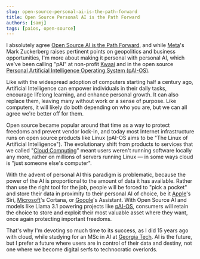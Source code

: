 ---
slug: open-source-personal-ai-is-the-path-forward
title: Open Source Personal AI is the Path Forward
authors: [samj]
tags: [paios, open-source]
---

I absolutely agree [Open Source AI is the Path Forward](https://about.fb.com/news/2024/07/open-source-ai-is-the-path-forward/), and while [Meta](https://www.meta.com/)'s Mark Zuckerberg raises pertinent points on geopolitics and business opportunities, I'm more about making it personal with personal AI, which we've been calling "pAI" at non-profit [Kwaai](https://kwaai.org/) and in the open source [Personal Artificial Intelligence Operating System (pAI-OS)](https://paios.org/).

Like with the widespread adoption of computers starting half a century ago, Artificial Intelligence can empower individuals in their daily tasks, encourage lifelong learning, and enhance personal growth. It can also replace them, leaving many without work or a sense of purpose. Like computers, it will likely do both depending on who you are, but we can all agree we're better off for them.

Open source became popular around that time as a way to protect freedoms and prevent vendor lock-in, and today most Internet infrastructure runs on open source products like Linux (pAI-OS aims to be "The Linux of Artificial Intelligence"). The evolutionary shift from products to services that we called "[Cloud Computing](https://en.wikipedia.org/wiki/Cloud_computing)" meant users weren't running software locally any more, rather on millions of servers running Linux — in some ways cloud is "just someone else's computer".

With the advent of personal AI this paradigm is problematic, because the power of the AI is proportional to the amount of data it has available. Rather than use the right tool for the job, people will be forced to "pick a pocket" and store their data in proximity to their personal AI of choice, be it [Apple](https://www.apple.com/)'s Siri, [Microsoft](https://www.microsoft.com/)'s Cortana, or [Google](https://www.google.com/)'s Assistant. With Open Source AI and models like Llama 3.1 powering projects like [pAI-OS](https://paios.org/), consumers will retain the choice to store and exploit their most valuable asset where they want, once again protecting important freedoms.

That's why I'm devoting so much time to its success, as I did 15 years ago with cloud, while studying for an MSc in AI at [Georgia Tech](https://www.gatech.edu/). AI is the future, but I prefer a future where users are in control of their data and destiny, not one where we become digital serfs to technocratic overlords.
